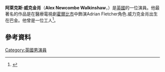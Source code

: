 {{Infobox person
| image =
| name = Alex Walkinshaw
| birth_date = {{Birth date and age|1974|10|5|df=y}}
| birth_place = 英格蘭埃塞克斯郡巴金
| spouse = Sarah Trusler (2009–現在)
| children = 2
| height = 6' (1.83 m)
| death_date =
| birthname = Alex Newcombe Walkinshaw
| othername =
| homepage =
| television = 
}}
'''阿萊克斯·威克金肖'''（'''Alex Newcombe Walkinshaw'''，{{bd|1974年|10月5日}}）是[[英國|英國]]的一位演員。他最著名的作品是在醫療電視劇[[霍爾比市|霍爾比市]]中飾演Adrian Fletcher角色.威力克金肖出生在巴金。他曾是一位工人<ref name="Ilford Recorder">{{cite web|url=http://www.ilfordrecorder.co.uk/content/redbridge/recorder/whatson/story.aspx?brand=REConline&category=whatsonmisc&tBrand=northlondon24&tCategory=whatsonnewham&itemid=WeED29%20Jul%202009%2017%3A04%3A56%3A333|title=Alex fits The Bill|date=30 July 2009|publisher=Ilford Recorder|accessdate=5 February 2010|location=United Kingdom}}</ref>。
==參考資料==
{{Reflist}}
[[Category:英國男演員|Category:英國男演員]]